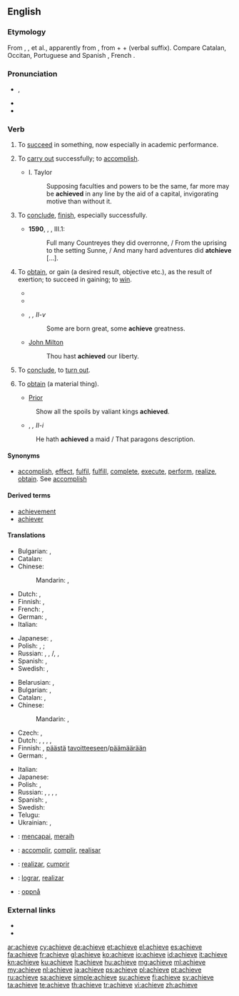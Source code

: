 ==English==

===Etymology===
From {{etyl|xno|en}} {{term|aschever|lang=fro}}, {{etyl|frm|en}} {{term|achever|lang=frm}}, {{term|achiever}} et al., apparently from {{etyl|LL.|en}} {{term/t|la|*accappo|*accappō}}, from {{term|ad||to|lang=la}} + {{term|caput||head|lang=la}} + {{term|-o|-ō|lang=la}} (verbal suffix). Compare Catalan, Occitan, Portuguese and Spanish {{term|acabar|lang=es}}, French {{term|achever|lang=fr}}.

===Pronunciation===
* {{a|UK}} {{IPA|/əˈtʃiːv/}}, {{X-SAMPA|/@"tSi:v/}}
* {{audio|en-us-achieve.ogg|Audio (US)}}
* {{rhymes|iːv}}

===Verb===
{{en-verb|achiev|es}}

# {{context|intransitive|lang=en}} To [[succeed]] in something, now especially in academic performance. {{defdate|from 14th c.}}
# {{context|transitive|lang=en}} To [[carry out]] successfully; to [[accomplish]]. {{defdate|from 14th c.}}
#* I. Taylor
#*: Supposing faculties and powers to be the same, far more may be '''achieved''' in any line by the aid of a capital, invigorating motive than without it.
# {{context|obsolete|transitive|lang=en}} To [[conclude]], [[finish]], especially successfully. {{defdate|14th-18th c.}}
#* '''1590''', {{w|Edmund Spenser}}, ''{{w|The Faerie Queene}}'', III.1:
#*: Full many Countreyes they did overronne, / From the uprising to the setting Sunne, / And many hard adventures did '''atchieve''' [...].
# {{context|transitive|lang=en}} To [[obtain]], or gain (a desired result, objective etc.), as the result of exertion; to succeed in gaining; to [[win]]. {{defdate|from 14th c.}}
#*{{quote-book|year=1898|author={{w|Winston Churchill (novelist)|Winston Churchill}}
|title={{w|The Celebrity}}|chapter=1
|passage=I was about to say that I had known the Celebrity from the time he wore kilts. But I see I will have to amend that, because he was not a celebrity then, nor, indeed, did he '''achieve''' fame until some time after I left New York for the West.}}
#* {{quote-news|year=2013|date=January 22|author=Phil McNulty|work=BBC
|title=[http://www.bbc.co.uk/sport/0/football/21022502 Aston Villa 2-1 Bradford (3-4)]
|passage=Bradford may have lost on the night but they stubbornly protected a 3-1 first-leg advantage to emulate a feat last '''achieved''' by Rochdale in 1962.}}
#* {{w|William Shakespeare}}, ''{{w|Twelfth Night}}, II-v''
#*: Some are born great, some '''achieve''' greatness.
#* [[w:John Milton|John Milton]]
#*: Thou hast '''achieved''' our liberty.
# {{context|obsolete|intransitive|lang=en}} To [[conclude]], to [[turn out]]. {{defdate|14th-16th c.}}
# {{context|transitive|now|_|literary|lang=en}} To [[obtain]] (a material thing). {{defdate|from 15th c.}}
#* [[Prior]]
#: Show all the spoils by valiant kings '''achieved'''.
#* {{w|William Shakespeare}}, ''{{w|Othello}}, II-i''
#: He hath '''achieved''' a maid / That paragons description.

====Synonyms====
* [[accomplish]], [[effect]], [[fulfil]], [[fulfill]], [[complete]], [[execute]], [[perform]], [[realize]], [[obtain]]. See [[accomplish]]

====Derived terms====
* [[achievement]]
* [[achiever]]

====Translations====
{{trans-top|to carry out successfully; to accomplish}}
* Bulgarian: {{t+|bg|осъществявам}}, {{t+|bg|реализирам}}
* Catalan: {{t+|ca|acomplir}}
* Chinese:
*: Mandarin: {{t|cmn|實現|sc=Hani}}, {{t|cmn|实现|tr=shíxiàn|sc=Hani}}
* Dutch: {{t+|nl|bereiken}}, {{t+|nl|realiseren}}
* Finnish: {{t+|fi|saada aikaan}}, {{t+|fi|toteuttaa}}
* French: {{t+|fr|accomplir}}, {{t|fr|réaliser}}
* German: {{t+|de|erreichen}}, {{t|de|realisieren}}
* Italian: {{t+|it|realizzare}}
{{trans-mid}}
* Japanese: {{t+|ja|達成|alt=達成する|tr=たっせいする, tassei suru|sc=Jpan}}, {{t|ja|実現|tr=じつげんする, jitsugen suru|alt=実現する|sc=Jpan}}
* Polish: {{t|pl| osiągać}} {{impf}}, {{t+|pl|osiągnąć}} {{pf}}; {{t+|pl|zrealizować}}
* Russian: {{t|ru|выполнять|tr=vypolnjátʹ|sc=Cyrl}} {{impf}}, {{t|ru|выполнить|tr=výpolnitʹ|sc=Cyrl}} {{pf.}}, {{t|ru|реализовать|tr=realizovátʹ|sc=Cyrl}} {{impf}}/{{pf.}}, {{t|ru|осуществлять|tr=osuščestvljátʹ|sc=Cyrl}} {{impf}}, {{t|ru|осуществить|tr=osuščestvítʹ|sc=Cyrl}} {{pf.}}
* Spanish: {{t+|es|conseguir}}, {{t+|es|lograr}}
* Swedish: {{t+|sv|åstadkomma}}, {{t+|sv|uppnå}}
{{trans-bottom}}

{{trans-top|to obtain, or gain as the result of exertion}}
* Belarusian: {{t|be|дасягаць|tr=dasjahác’|sc=Cyrl}} {{impf}}, {{t|be|дасягнуць|tr=dasjahnúc’|sc=Cyrl}} {{pf.}}
* Bulgarian: {{t+|bg|постигам}}, {{t+|bg|достигам}}
* Catalan: {{t+|ca|obtenir}}, {{t+|ca|aconseguir}}
* Chinese:
*: Mandarin: {{t|cmn|達到|sc=Hani}}, {{t|cmn|达到|tr=dádào|sc=Hani}}
* Czech: {{t|cs|dosahovat}} {{impf}}, {{t+|cs|dosáhnout}} {{pf}}
* Dutch: {{t+|nl|bereiken}}, {{t+|nl|realiseren}}, {{t+|nl|verwerven}}, {{t+|nl|winnen}}, {{t+|nl|verkrijgen}}
* Finnish: {{t+|fi|saavuttaa}}, [[päästä]] [[tavoite|tavoitteeseen]]/[[päämäärä]]än
* German: {{t+|de|erreichen}}, {{t+|de|erlangen}}
{{trans-mid}}
* Italian: {{t+|it|ottenere}}
* Japanese: {{t+|ja|達成|alt=達成する|tr=たっせいする, tassei suru|sc=Jpan}}
* Polish: {{t|pl|osiągać}} {{impf}}, {{t+|pl|osiągnąć}} {{pf}} 
* Russian: {{t+|ru|добиваться|tr=dobivátʹsja}} {{impf}}, {{t+|ru|добиться|tr=dobítʹsja}}, {{t|ru|достигать|tr=dostigátʹ|sc=Cyrl}} {{impf}}, {{t|ru|достичь|tr=dostíčʹ|sc=Cyrl}} {{pf.}}, {{t|ru|достигнуть|tr=dostígnutʹ|sc=Cyrl}} {{pf.}}
* Spanish: {{t+|es|conseguir}}, {{t+|es|lograr}}
* Swedish: {{t+|sv|uppnå}}
* Telugu: {{t+|te|సాధించు|tr=saadhinchu}}
* Ukrainian: {{t|uk|досягати|tr=dosjaháty|sc=Cyrl}} {{impf}}, {{t|uk|досягти|tr=dosjahtý|sc=Cyrl}} {{pf}}
{{trans-bottom}}

{{checktrans-top}}
* {{ttbc|id}}: [[capai|mencapai]], [[raih|meraih]]
* {{ttbc|ia}}: [[accomplir]], [[complir]], [[realisar]]
{{trans-mid}}
* {{ttbc|pt}}: [[realizar]], [[cumprir]]
* {{ttbc|es}}: [[lograr]], [[realizar]]
* {{ttbc|no}}: [[oppnå]]
{{trans-bottom}}

===External links===
* {{R:OneLook}}
* {{R:Webster 1913}}

[[ar:achieve]]
[[cy:achieve]]
[[de:achieve]]
[[et:achieve]]
[[el:achieve]]
[[es:achieve]]
[[fa:achieve]]
[[fr:achieve]]
[[gl:achieve]]
[[ko:achieve]]
[[io:achieve]]
[[id:achieve]]
[[it:achieve]]
[[kn:achieve]]
[[ku:achieve]]
[[lt:achieve]]
[[hu:achieve]]
[[mg:achieve]]
[[ml:achieve]]
[[my:achieve]]
[[nl:achieve]]
[[ja:achieve]]
[[ps:achieve]]
[[pl:achieve]]
[[pt:achieve]]
[[ru:achieve]]
[[sa:achieve]]
[[simple:achieve]]
[[su:achieve]]
[[fi:achieve]]
[[sv:achieve]]
[[ta:achieve]]
[[te:achieve]]
[[th:achieve]]
[[tr:achieve]]
[[vi:achieve]]
[[zh:achieve]]